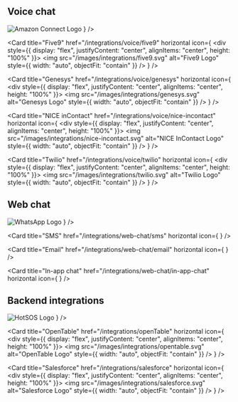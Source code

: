 ## Voice chat

<CardGroup cols={2}>
  <Card
    title="Amazon Connect"
    href="/integrations/voice/amazon-connect"
    horizontal
    icon={
      <div style={{
        display: "flex",
        justifyContent: "center",
        alignItems: "center",
        height: "100%"
      }}>
        <img
          src="/images/integrations/amazon-connect.svg"
          alt="Amazon Connect Logo"
          style={{ width: "auto", objectFit: "contain" }}
        />
      </div>
    }
  />

  <Card
    title="Five9"
    href="/integrations/voice/five9"
    horizontal
    icon={
      <div style={{
        display: "flex",
        justifyContent: "center",
        alignItems: "center",
        height: "100%"
      }}>
        <img
          src="/images/integrations/five9.svg"
          alt="Five9 Logo"
          style={{ width: "auto", objectFit: "contain" }}
        />
      </div>
    }
  />

  <Card
    title="Genesys"
    href="/integrations/voice/genesys"
    horizontal
    icon={
      <div style={{
        display: "flex",
        justifyContent: "center",
        alignItems: "center",
        height: "100%"
      }}>
        <img
          src="/images/integrations/genesys.svg"
          alt="Genesys Logo"
          style={{ width: "auto", objectFit: "contain" }}
        />
      </div>
    }
  />

  <Card
    title="NICE inContact"
    href="/integrations/voice/nice-incontact"
    horizontal
    icon={
      <div style={{
        display: "flex",
        justifyContent: "center",
        alignItems: "center",
        height: "100%"
      }}>
        <img
          src="/images/integrations/nice-incontact.svg"
          alt="NICE InContact Logo"
          style={{ width: "auto", objectFit: "contain" }}
        />
      </div>
    }
  />

  <Card
    title="Twilio"
    href="/integrations/voice/twilio"
    horizontal
    icon={
      <div style={{
        display: "flex",
        justifyContent: "center",
        alignItems: "center",
        height: "100%"
      }}>
        <img
          src="/images/integrations/twilio.svg"
          alt="Twilio Logo"
          style={{ width: "auto", objectFit: "contain" }}
        />
      </div>
    }
  />
</CardGroup>

## Web chat

<CardGroup cols={2}>
  <Card
    title="WhatsApp"
    href="/integrations/web-chat/whatsapp"
    horizontal
    icon={
      <div style={{
        display: "flex",
        justifyContent: "center",
        alignItems: "center",
        height: "100%"
      }}>
        <img
          src="/images/integrations/whatsapp.svg"
          alt="WhatsApp Logo"
          style={{ width: "auto", objectFit: "contain" }}
        />
      </div>
    }
  />

  <Card
    title="SMS"
    href="/integrations/web-chat/sms"
    horizontal
    icon={
      <Icon icon="message" iconType="solid" color="#333333" />
    }
  />

  <Card
    title="Email"
    href="/integrations/web-chat/email"
    horizontal
    icon={
      <Icon icon="envelope" iconType="solid" color="#333333" />
    }
  />

  <Card
    title="In-app chat"
    href="/integrations/web-chat/in-app-chat"
    horizontal
    icon={
      <Icon icon="comments" iconType="solid" color="#333333" />
    }
  />
</CardGroup>

## Backend integrations

<CardGroup cols={2}>
  <Card
    title="HotSOS"
    href="/integrations/hotSOS"
    horizontal
    icon={
      <div style={{
        display: "flex",
        justifyContent: "center",
        alignItems: "center",
        height: "100%"
      }}>
        <img
          src="/images/integrations/hotsos.svg"
          alt="HotSOS Logo"
          style={{ width: "auto", objectFit: "contain" }}
        />
      </div>
    }
  />

  <Card
    title="OpenTable"
    href="/integrations/openTable"
    horizontal
    icon={
      <div style={{
        display: "flex",
        justifyContent: "center",
        alignItems: "center",
        height: "100%"
      }}>
        <img
          src="/images/integrations/opentable.svg"
          alt="OpenTable Logo"
          style={{ width: "auto", objectFit: "contain" }}
        />
      </div>
    }
  />

  <Card
    title="Salesforce"
    href="/integrations/salesforce"
    horizontal
    icon={
      <div style={{
        display: "flex",
        justifyContent: "center",
        alignItems: "center",
        height: "100%"
      }}>
        <img
          src="/images/integrations/salesforce.svg"
          alt="Salesforce Logo"
          style={{ width: "auto", objectFit: "contain" }}
        />
      </div>
    }
  />
</CardGroup>